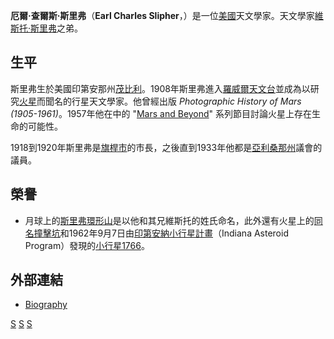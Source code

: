 '''厄爾·查爾斯·斯里弗'''（'''Earl Charles Slipher'''，{{bd|1883年|3月25日|1964年|8月7日|catIdx=S}}）是一位[[美國|美國]]天文學家。天文學家[[維斯托·斯里弗|維斯托·斯里弗]]之弟。

==生平==
斯里弗生於美國印第安那州[[茂比利_(印第安那州)|茂比利]]。1908年斯里弗進入[[羅威爾天文台|羅威爾天文台]]並成為以研究[[火星|火星]]而聞名的行星天文學家。他曾經出版 ''Photographic History of Mars (1905-1961)''。1957年他在{{link-en|迪士尼詩選電視系列|Walt Disney anthology television series}}中的 "[[Mars_and_Beyond|Mars and Beyond]]" 系列節目討論火星上存在生命的可能性。

1918到1920年斯里弗是[[旗桿市|旗桿市]]的市長，之後直到1933年他都是[[亞利桑那州|亞利桑那州]]議會的議員。

==榮譽==
*月球上的[[斯里弗環形山|斯里弗環形山]]是以他和其兄維斯托的姓氏命名，此外還有火星上的[[斯里弗撞擊坑_(火星)|同名撞擊坑]]和1962年9月7日由[[印第安納小行星計畫|印第安納小行星計畫]]（Indiana Asteroid Program）發現的[[小行星1766|小行星1766]]。

==外部連結==
* [https://web.archive.org/web/20040604045720/http://www.lowell.edu/Research/library/paper/ec_slipher.html Biography]

{{Authority control}}
{{DEFAULTSORT:Slipher, Earl C.}}
[[Category:美國天文學家|S]]
[[Category:行星科學家|S]]
[[Category:印第安納州人|S]]

{{US-astronomer-stub}}